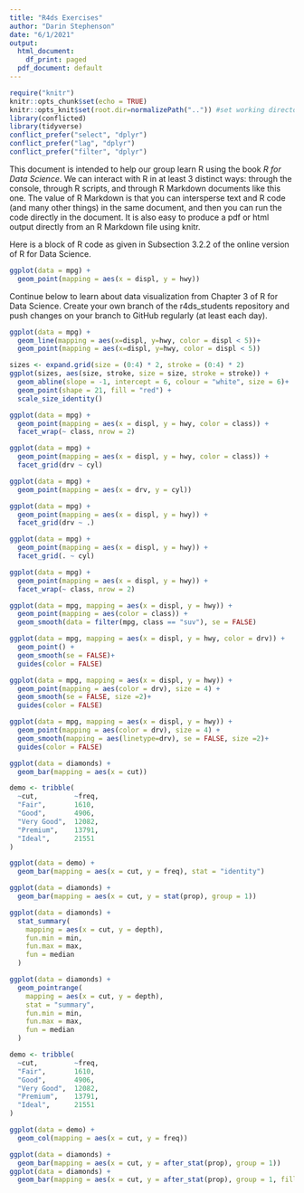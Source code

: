 ```yaml
---
title: "R4ds Exercises"
author: "Darin Stephenson"
date: "6/1/2021"
output:
  html_document:
    df_print: paged
  pdf_document: default
---
```



```r
require("knitr")
knitr::opts_chunk$set(echo = TRUE)
knitr::opts_knit$set(root.dir=normalizePath("..")) #set working directory to the project directory
library(conflicted)
library(tidyverse)
conflict_prefer("select", "dplyr")
conflict_prefer("lag", "dplyr")
conflict_prefer("filter", "dplyr")
```

This document is intended to help our group learn
R using the book <em>R for Data Science</em>. We can interact with R in
at least 3 distinct ways: through the console, through R scripts, and through
R Markdown documents like this one. The value of R Markdown is that you
can intersperse text and R code (and many other things) in the same
document, and then you can run the code directly in the document. It is 
also easy to produce a pdf or html output directly from an R Markdown
file using knitr.

Here is a block of R code as given in Subsection 3.2.2 of the online
version of R for Data Science.

```r
ggplot(data = mpg) + 
  geom_point(mapping = aes(x = displ, y = hwy))
```

Continue below to learn about data visualization from Chapter 3 of R for
Data Science. Create your own branch of the r4ds_students repository and
push changes on your branch to GitHub regularly (at least each day).

```r
ggplot(data = mpg) + 
  geom_line(mapping = aes(x=displ, y=hwy, color = displ < 5))+
  geom_point(mapping = aes(x=displ, y=hwy, color = displ < 5))
```

```r
sizes <- expand.grid(size = (0:4) * 2, stroke = (0:4) * 2)
ggplot(sizes, aes(size, stroke, size = size, stroke = stroke)) + 
  geom_abline(slope = -1, intercept = 6, colour = "white", size = 6)+ 
  geom_point(shape = 21, fill = "red") +
  scale_size_identity()
```

```r
ggplot(data = mpg) + 
  geom_point(mapping = aes(x = displ, y = hwy, color = class)) + 
  facet_wrap(~ class, nrow = 2)
```

```r
ggplot(data = mpg) + 
  geom_point(mapping = aes(x = displ, y = hwy, color = class)) + 
  facet_grid(drv ~ cyl)
```

```r
ggplot(data = mpg) + 
  geom_point(mapping = aes(x = drv, y = cyl))
```

```r
ggplot(data = mpg) + 
  geom_point(mapping = aes(x = displ, y = hwy)) +
  facet_grid(drv ~ .)

ggplot(data = mpg) + 
  geom_point(mapping = aes(x = displ, y = hwy)) +
  facet_grid(. ~ cyl)
```

```r
ggplot(data = mpg) + 
  geom_point(mapping = aes(x = displ, y = hwy)) + 
  facet_wrap(~ class, nrow = 2)
```

```r
ggplot(data = mpg, mapping = aes(x = displ, y = hwy)) + 
  geom_point(mapping = aes(color = class)) + 
  geom_smooth(data = filter(mpg, class == "suv"), se = FALSE)
```

```r
ggplot(data = mpg, mapping = aes(x = displ, y = hwy, color = drv)) +
  geom_point() + 
  geom_smooth(se = FALSE)+
  guides(color = FALSE)
```

```r
ggplot(data = mpg, mapping = aes(x = displ, y = hwy)) +
  geom_point(mapping = aes(color = drv), size = 4) + 
  geom_smooth(se = FALSE, size =2)+
  guides(color = FALSE)
```

```r
ggplot(data = mpg, mapping = aes(x = displ, y = hwy)) +
  geom_point(mapping = aes(color = drv), size = 4) + 
  geom_smooth(mapping = aes(linetype=drv), se = FALSE, size =2)+
  guides(color = FALSE)
```

```r
ggplot(data = diamonds) + 
  geom_bar(mapping = aes(x = cut))
```

```r
demo <- tribble(
  ~cut,         ~freq,
  "Fair",       1610,
  "Good",       4906,
  "Very Good",  12082,
  "Premium",    13791,
  "Ideal",      21551
)

ggplot(data = demo) +
  geom_bar(mapping = aes(x = cut, y = freq), stat = "identity")
```

```r
ggplot(data = diamonds) + 
  geom_bar(mapping = aes(x = cut, y = stat(prop), group = 1))
```

```r
ggplot(data = diamonds) + 
  stat_summary(
    mapping = aes(x = cut, y = depth),
    fun.min = min,
    fun.max = max,
    fun = median
  )
```

```r
ggplot(data = diamonds) +
  geom_pointrange(
    mapping = aes(x = cut, y = depth),
    stat = "summary",
    fun.min = min,
    fun.max = max,
    fun = median
  )
```

```r
demo <- tribble(
  ~cut,         ~freq,
  "Fair",       1610,
  "Good",       4906,
  "Very Good",  12082,
  "Premium",    13791,
  "Ideal",      21551
)

ggplot(data = demo) +
  geom_col(mapping = aes(x = cut, y = freq))
```

```r
ggplot(data = diamonds) + 
  geom_bar(mapping = aes(x = cut, y = after_stat(prop), group = 1))
ggplot(data = diamonds) + 
  geom_bar(mapping = aes(x = cut, y = after_stat(prop), group = 1, fill = color))
```